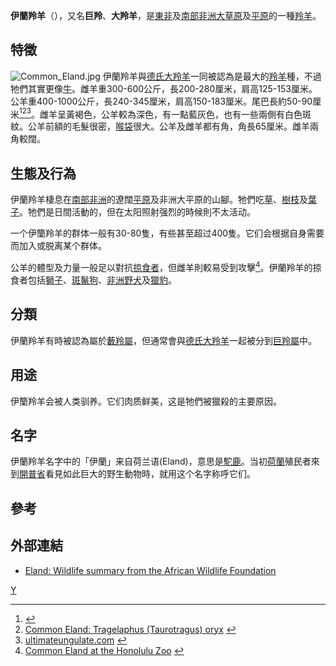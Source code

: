 {{Speciesbox 
| taxon =  Taurotragus oryx
| status = LC
| status_system = iucn
| status_ref =<ref name="iucn">{{IUCN2008|assessors=Mallon, D.P. & Hoffmann, M.|year=2008|id=22055|title=Tragelaphus oryx|downloaded=6 February 2009}}</ref>
| image = Common eland mara.jpg
| authority = ([[比德·西蒙·帕拉斯|Pallas]], 1766)
| synonyms =
* ''Tragelaphus oryx''
| range_map = Taurotragus_oryx_distribution.png
| range_map_width = 210px
| range_map_caption = 伊蘭羚羊的分布
}}
'''伊蘭羚羊'''（{{lang-xm|Taurotragus oryx}}），又名'''巨羚'''、'''大羚羊'''，是[[東非|東非]]及[[南部非洲|南部非洲]][[大草原|大草原]]及[[平原|平原]]的一種[[羚羊|羚羊]]。

== 特徵 ==
[[File:Common_Eland.jpg|thumb]]
伊蘭羚羊與[[德氏大羚羊|德氏大羚羊]]一同被認為是最大的[[羚羊|羚羊]]種，不過牠們其實更像[[牛|牛]]。雌羊重300-600公斤，長200-280厘米，肩高125-153厘米。公羊重400-1000公斤，長240-345厘米，肩高150-183厘米。尾巴長約50-90厘米<ref>{{Cite web |url=http://www.arkive.org/common-eland/tragelaphus-oryx/facts-and-status.html |title=Arkive |access-date=2010-05-01 |archive-url=https://web.archive.org/web/20081201023842/http://www.arkive.org/common-eland/tragelaphus-oryx/facts-and-status.html |archive-date=2008-12-01 |dead-url=yes }}</ref><ref>[http://library.thinkquest.org/16645/wildlife/common_eland.shtml Common Eland: Tragelaphus (Taurotragus) oryx] {{webarchive|url=https://web.archive.org/web/20120217221335/http://library.thinkquest.org/16645/wildlife/common_eland.shtml |date=2012-02-17 }}</ref><ref>[http://www.ultimateungulate.com/Artiodactyla/Taurotragus_oryx.html ultimateungulate.com] {{webarchive|url=https://web.archive.org/web/20110109233047/http://ultimateungulate.com/Artiodactyla/Taurotragus_oryx.html |date=2011-01-09 }}</ref>。雌羊呈黃褐色，公羊較為深色，有一點藍灰色，也有一些兩側有白色斑紋。公羊前額的毛髮很密，[[喉袋|喉袋]]很大。公羊及雌羊都有角，角長65厘米。雌羊兩角較闊。

== 生態及行為 ==
伊蘭羚羊棲息在[[南部非洲|南部非洲]]的遼闊[[平原|平原]]及非洲大平原的山腳。牠們吃[[草|草]]、[[樹枝|樹枝]]及[[葉子|葉子]]。牠們是日間活動的，但在太阳照射强烈的時候則不太活动。

一个伊籣羚羊的群体一般有30-80隻，有些甚至超过400隻。它们会根据自身需要而加入或脱离某个群体。

公羊的體型及力量一般足以對抗[[掠食者|掠食者]]，但雌羊則較易受到攻擊<ref name="honzoo">[http://www.honoluluzoo.org/eland.htm Common Eland at the Honolulu Zoo] {{webarchive|url=https://web.archive.org/web/20101216123828/http://www.honoluluzoo.org/eland.htm |date=2010-12-16 }}</ref>。伊蘭羚羊的掠食者包括[[獅子|獅子]]、[[斑鬣狗|斑鬣狗]]、[[非洲野犬|非洲野犬]]及[[獵豹|獵豹]]。

== 分類 ==
伊蘭羚羊有時被認為屬於[[藪羚屬|藪羚屬]]，但通常會與[[德氏大羚羊|德氏大羚羊]]一起被分到[[巨羚屬|巨羚屬]]中。

== 用途 ==
伊籣羚羊会被人类驯养。它们肉质鲜美，这是牠們被獵殺的主要原因。

== 名字 ==
伊蘭羚羊名字中的「伊蘭」来自荷兰语(Eland)，意思是[[駝鹿|駝鹿]]。当初[[荷蘭|荷蘭]]殖民者來到[[開普省|開普省]]看見如此巨大的野生動物時，就用这个名字称呼它们。

== 參考 ==
{{Portal box|生物學|非洲}}
{{Commons+cat|Taurotragus oryx}}
{{Wikispecies|Taurotragus oryx}}
{{Reflist}}

== 外部連結 ==
* [http://www.awf.org/wildlives/70 Eland: Wildlife summary from the African Wildlife Foundation] {{Wayback|url=http://www.awf.org/wildlives/70 |date=20080517120701 }}

{{Artiodactyla|R.4}}
{{Taxonbar|from=Q216815}}

{{DEFAULTSORT:伊蘭羚羊}}
[[Category:巨羚屬|Y]]